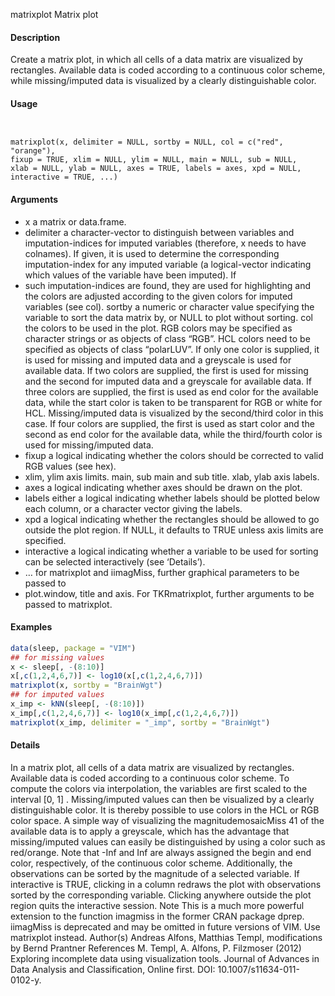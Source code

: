 matrixplot
Matrix plot

#### Description 

Create a matrix plot, in which all cells of a data matrix are visualized by rectangles. Available data
is coded according to a continuous color scheme, while missing/imputed data is visualized by a
clearly distinguishable color.

#### Usage 
<pre><code>

matrixplot(x, delimiter = NULL, sortby = NULL, col = c("red", "orange"),
fixup = TRUE, xlim = NULL, ylim = NULL, main = NULL, sub = NULL,
xlab = NULL, ylab = NULL, axes = TRUE, labels = axes, xpd = NULL,
interactive = TRUE, ...)
</code></pre>

#### Arguments
* x a matrix or data.frame.
* delimiter a character-vector to distinguish between variables and imputation-indices for imputed variables (therefore, x needs to have colnames). If given, it is used
to determine the corresponding imputation-index for any imputed variable (a logical-vector indicating which values of the variable have been imputed). If
*  such imputation-indices are found, they are used for highlighting and the colors are adjusted according to the given colors for imputed variables (see col).
sortby a numeric or character value specifying the variable to sort the data matrix by, or NULL to plot without sorting.
col the colors to be used in the plot. RGB colors may be specified as character strings or as objects of class "RGB". HCL colors need to be specified as objects
of class "polarLUV". If only one color is supplied, it is used for missing and imputed data and a greyscale is used for available data. If two colors are supplied,
the first is used for missing and the second for imputed data and a greyscale for available data. If three colors are supplied, the first is used as end color for
the available data, while the start color is taken to be transparent for RGB or white for HCL. Missing/imputed data is visualized by the second/third color in
this case. If four colors are supplied, the first is used as start color and the second as end color for the available data, while the third/fourth color is used for
missing/imputed data.
* fixup a logical indicating whether the colors should be corrected to valid RGB values
(see hex).
* xlim, ylim axis limits.
main, sub main and sub title.
xlab, ylab axis labels.
* axes a logical indicating whether axes should be drawn on the plot.
* labels either a logical indicating whether labels should be plotted below each column, or a character vector giving the labels.
* xpd a logical indicating whether the rectangles should be allowed to go outside the plot region. If NULL, it defaults to TRUE unless axis limits are specified.
* interactive a logical indicating whether a variable to be used for sorting can be selected interactively (see ‘Details’).
* ... for matrixplot and iimagMiss, further graphical parameters to be passed to
* plot.window, title and axis. For TKRmatrixplot, further arguments to be passed to matrixplot.


#### Examples 
```r
data(sleep, package = "VIM")
## for missing values
x <- sleep[, -(8:10)]
x[,c(1,2,4,6,7)] <- log10(x[,c(1,2,4,6,7)])
matrixplot(x, sortby = "BrainWgt")
## for imputed values
x_imp <- kNN(sleep[, -(8:10)])
x_imp[,c(1,2,4,6,7)] <- log10(x_imp[,c(1,2,4,6,7)])
matrixplot(x_imp, delimiter = "_imp", sortby = "BrainWgt")
```

#### Details 

In a matrix plot, all cells of a data matrix are visualized by rectangles. Available data is coded according to a continuous color scheme. To compute the colors via interpolation, the variables are first scaled to the interval
[0, 1]
. Missing/imputed values can then be visualized by a clearly distinguishable color. It is thereby
possible to use colors in the HCL or RGB color space. A simple way of visualizing the magnitudemosaicMiss 41
of the available data is to apply a greyscale, which has the advantage that missing/imputed values can easily be distinguished by using a color such as red/orange. Note that -Inf and Inf are always assigned the begin and end color, respectively, of the continuous color scheme.
Additionally, the observations can be sorted by the magnitude of a selected variable. If interactive is TRUE, clicking in a column redraws the plot with observations sorted by the corresponding variable. Clicking anywhere outside the plot region quits the interactive session.
Note
This is a much more powerful extension to the function imagmiss in the former CRAN package
dprep.
iimagMiss is deprecated and may be omitted in future versions of VIM. Use matrixplot instead.
Author(s)
Andreas Alfons, Matthias Templ, modifications by Bernd Prantner
References
M. Templ, A. Alfons, P. Filzmoser (2012) Exploring incomplete data using visualization tools.
Journal of Advances in Data Analysis and Classification, Online first. DOI: 10.1007/s11634-011-
0102-y.
